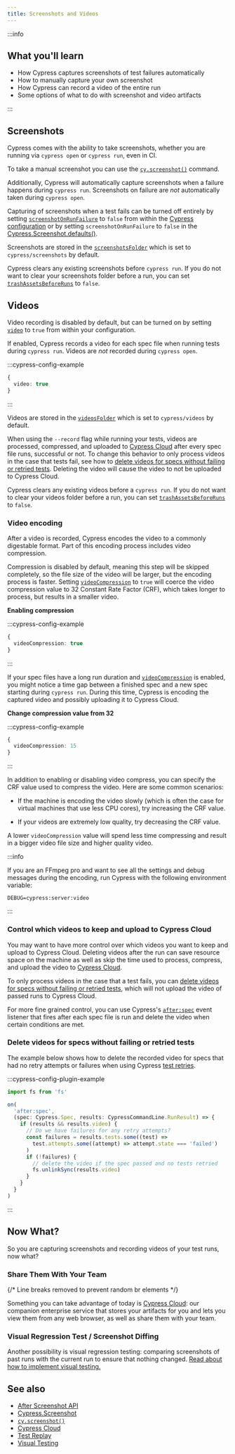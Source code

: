 ```yaml
---
title: Screenshots and Videos
---
```


:::info

## <Icon name="graduation-cap" /> What you'll learn

- How Cypress captures screenshots of test failures automatically
- How to manually capture your own screenshot
- How Cypress can record a video of the entire run
- Some options of what to do with screenshot and video artifacts

:::

<TestReplayInfo />

## Screenshots

Cypress comes with the ability to take screenshots, whether you are running via
`cypress open` or `cypress run`, even in CI.

To take a manual screenshot you can use the
[`cy.screenshot()`](/api/commands/screenshot) command.

Additionally, Cypress will automatically capture screenshots when a failure
happens during `cypress run`. Screenshots on failure are _not_ automatically
taken during `cypress open`.

Capturing of screenshots when a test fails can be turned off entirely by setting
[`screenshotOnRunFailure`](/app/references/configuration#Screenshots) to
`false` from within the
[Cypress configuration](/app/references/configuration) or by setting
`screenshotOnRunFailure` to `false` in the
[Cypress.Screenshot.defaults()](/api/cypress-api/screenshot-api).

Screenshots are stored in the
[`screenshotsFolder`](/app/references/configuration#Screenshots) which is set
to `cypress/screenshots` by default.

Cypress clears any existing screenshots before `cypress run`. If you do not want
to clear your screenshots folder before a run, you can set
[`trashAssetsBeforeRuns`](/app/references/configuration#Screenshots) to
`false`.

## Videos

<VideoRecordingSupportedBrowsers />

Video recording is disabled by default, but can be turned on by setting
[`video`](/app/references/configuration#Videos) to `true` from within your
configuration.

If enabled, Cypress records a video for each spec file when running tests during
`cypress run`. Videos are _not_ recorded during `cypress open`.

:::cypress-config-example

```ts
{
  video: true
}
```

:::

Videos are stored in the
[`videosFolder`](/app/references/configuration#Videos) which is set to
`cypress/videos` by default.

When using the `--record` flag while running your tests, videos are processed,
compressed, and uploaded to [Cypress Cloud](/app/cloud/introduction) after
every spec file runs, successful or not. To change this behavior to only process
videos in the case that tests fail, see how to
[delete videos for specs without failing or retried tests](/app/guide/screenshots-and-videos#Delete-videos-for-specs-without-failing-or-retried-tests).
Deleting the video will cause the video to not be uploaded to Cypress Cloud.

Cypress clears any existing videos before a `cypress run`. If you do not want to
clear your videos folder before a run, you can set
[`trashAssetsBeforeRuns`](/app/references/configuration#Videos) to `false`.

### Video encoding

After a video is recorded, Cypress encodes the video to a commonly digestable
format. Part of this encoding process includes video compression.

Compression is disabled by default, meaning this step will be skipped
completely, so the file size of the video will be larger, but the encoding
process is faster. Setting
[`videoCompression`](/app/references/configuration#Videos) to `true` will
coerce the video compression value to 32 Constant Rate Factor (CRF), which takes
longer to process, but results in a smaller video.

**Enabling compression**

:::cypress-config-example

```ts
{
  videoCompression: true
}
```

:::

If your spec files have a long run duration and
[`videoCompression`](/app/references/configuration#Videos) is enabled, you
might notice a time gap between a finished spec and a new spec starting during
`cypress run`. During this time, Cypress is encoding the captured video and
possibly uploading it to Cypress Cloud.

**Change compression value from 32**

:::cypress-config-example

```ts
{
  videoCompression: 15
}
```

:::

In addition to enabling or disabling video compress, you can specify the CRF
value used to compress the video. Here are some common scenarios:

- If the machine is encoding the video slowly (which is often the case for
  virtual machines that use less CPU cores), try increasing the CRF value.

- If your videos are extremely low quality, try decreasing the CRF value.

A lower `videoCompression` value will spend less time compressing and result in
a bigger video file size and higher quality video.

:::info

If you are an FFmpeg pro and want to see all the settings and debug messages
during the encoding, run Cypress with the following environment variable:

```shell
DEBUG=cypress:server:video
```

:::

### Control which videos to keep and upload to Cypress Cloud

You may want to have more control over which videos you want to keep and upload
to Cypress Cloud. Deleting videos after the run can save resource space on the
machine as well as skip the time used to process, compress, and upload the video
to [Cypress Cloud](/app/cloud/introduction).

To only process videos in the case that a test fails, you can
[delete videos for specs without failing or retried tests](/app/guide/screenshots-and-videos#Delete-videos-for-specs-without-failing-or-retried-tests),
which will not upload the video of passed runs to Cypress Cloud.

For more fine grained control, you can use Cypress's
[`after:spec`](/api/plugins/after-spec-api) event listener that fires after each
spec file is run and delete the video when certain conditions are met.

### Delete videos for specs without failing or retried tests

The example below shows how to delete the recorded video for specs that had no
retry attempts or failures when using Cypress
[test retries](/app/guide/test-retries).

:::cypress-config-plugin-example

```ts
import fs from 'fs'
```

```ts
on(
  'after:spec',
  (spec: Cypress.Spec, results: CypressCommandLine.RunResult) => {
    if (results && results.video) {
      // Do we have failures for any retry attempts?
      const failures = results.tests.some((test) =>
        test.attempts.some((attempt) => attempt.state === 'failed')
      )
      if (!failures) {
        // delete the video if the spec passed and no tests retried
        fs.unlinkSync(results.video)
      }
    }
  }
)
```

:::

## Now What?

So you are capturing screenshots and recording videos of your test runs, now
what?

### Share Them With Your Team

{/* Line breaks removed to prevent random br elements */}

Something you can take advantage of today is
[Cypress Cloud](/app/cloud/introduction): our companion enterprise service
that stores your artifacts for you and lets you view them from any web browser,
as well as share them with your team.

### Visual Regression Test / Screenshot Diffing

Another possibility is visual regression testing: comparing screenshots of past
runs with the current run to ensure that nothing changed.
[Read about how to implement visual testing.](/app/tooling/visual-testing)

## See also

- [After Screenshot API](/api/plugins/after-screenshot-api)
- [Cypress.Screenshot](/api/cypress-api/screenshot-api)
- [`cy.screenshot()`](/api/commands/screenshot)
- [Cypress Cloud](/app/cloud/introduction)
- [Test Replay](/app/cloud/test-replay)
- [Visual Testing](/app/tooling/visual-testing)
